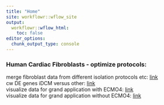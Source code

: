 ```yaml
---
title: "Home"
site: workflowr::wflow_site
output:
  workflowr::wflow_html:
    toc: false
editor_options:
  chunk_output_type: console
---
```


### Human Cardiac Fibroblasts - optimize protocols:  
merge fibroblast data from different isolation protocols etc: [link](mergeHumanSamples.html)  
cw DE genes iDCM versus other: [link](DEgenes_iDCM.html)  
visualize data for grand application with ECMO4: [link](Vis_plus_analyse_NormlaHFMyo.html)  
visualize data for grand application without ECMO4: [link](Vis_plus_analyse_NormlaHFMyo_woECMO4.html)  


